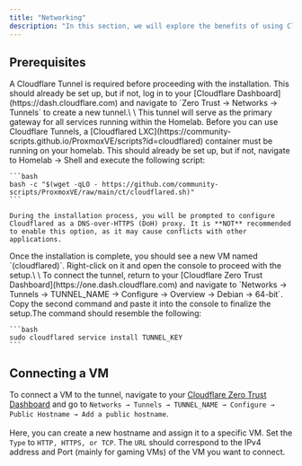 ```yaml
---
title: "Networking"
description: "In this section, we will explore the benefits of using Cloudflare Tunnels for securing and optimizing remote access to the Homelab. We will also cover the setup process and best practices to ensure a secure and reliable connection."
---
```


## Prerequisites

<AccordionGroup>
  <Accordion title="Tunnel" icon="ethernet">
    A Cloudflare Tunnel is required before proceeding with the installation. This should already be set up, but if not, log in to your [Cloudflare Dashboard](https://dash.cloudflare.com) and navigate to `Zero Trust → Networks → Tunnels` to create a new tunnel.\
    \
    This tunnel will serve as the primary gateway for all services running within the Homelab.
  </Accordion>
  <Accordion title="Cloudflared LXC" icon="cloudflare">
    Before you can use Cloudflare Tunnels, a [Cloudflared LXC](https://community-scripts.github.io/ProxmoxVE/scripts?id=cloudflared) container must be running on your homelab. This should already be set up, but if not, navigate to Homelab → Shell and execute the following script:

    ```bash
    bash -c "$(wget -qLO - https://github.com/community-scripts/ProxmoxVE/raw/main/ct/cloudflared.sh)"
    ```

    During the installation process, you will be prompted to configure Cloudflared as a DNS-over-HTTPS (DoH) proxy. It is **NOT** recommended to enable this option, as it may cause conflicts with other applications.
  </Accordion>
  <Accordion title="Connecting to the tunnel" icon="network-wired">
    Once the installation is complete, you should see a new VM named `(cloudflared)`. Right-click on it and open the console to proceed with the setup.\
    \
    To connect the tunnel, return to your [Cloudflare Zero Trust Dashboard](https://one.dash.cloudflare.com) and navigate to `Networks → Tunnels → TUNNEL_NAME → Configure → Overview → Debian → 64-bit`. Copy the second command and paste it into the console to finalize the setup.The command should resemble the following:

    ```bash
    sudo cloudflared service install TUNNEL_KEY
    ```
  </Accordion>
</AccordionGroup>

## Connecting a VM

To connect a VM to the tunnel, navigate to your [Cloudflare Zero Trust Dashboard](https://one.dash.cloudflare.com) and go to `Networks → Tunnels → TUNNEL_NAME → Configure → Public Hostname → Add a public hostname`.\
\
Here, you can create a new hostname and assign it to a specific VM. Set the `Type` to `HTTP, HTTPS, or TCP`. The `URL` should correspond to the IPv4 address and Port (mainly for gaming VMs) of the VM you want to connect.